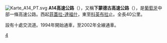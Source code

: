 [[File:Karte_A14_PT.svg|right]]
'''A14高速公路'''（{{lang-pt|A14}}），又稱'''下蒙德古高速公路'''（{{lang|pt|Autoestrada do Baixo Mondego}}），是[[葡萄牙|葡萄牙]]中部一條高速公路。西起[[菲蓋拉-達福什|菲蓋拉-達福什]]，東至[[科英布拉|科英布拉]]止。全長40公里。

設有十處交流道。1994年開始通車，至2002年全線通車。
{{葡萄牙高速公路}}
[[Category:葡萄牙高速公路|4]]